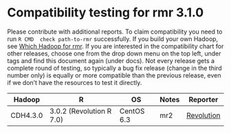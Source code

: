 # Compatibility testing for rmr 3.1.0
Please contribute with additional reports. To claim compatibility you need to run `R CMD  check path-to-rmr` successfully.
If you build your own Hadoop, see [Which Hadoop for rmr](https://github.com/RevolutionAnalytics/RHadoop/wiki/Which-Hadoop-for-rmr).
If you are interested in the compatibility chart for other releases, choose one from the drop down menu on the top left, under tags and find this document again (under docs). Not every release gets a complete round of testing, so typically a bug fix release (change in the third number only) is equally or more compatible than the previous release, even if we don't have the resources to test it directly. 

<table>
<thead>
<tr><th>Hadoop</th><th>R</th><th>OS</th><th>Notes</th><th>Reporter</th></tr>
</thead>
<tbody>
<tr><td>CDH4.3.0</td><td>3.0.2 (Revolution R 7.0)</td><td>CentOS 6.3</td><td>mr2</td><td><a href=mailto:rhadoop@revolutionanalytics.com>Revolution</a></td></tr>
<!--<tr><td>HDP 2.0</td><td>R 3.0.2</td><td>CentOS 6.4</td><td></td><td><a href=mailto:rhadoop@revolutionanalytics.com>Revolution</a></td></tr>
<tr><td>HDP 1.3 GA</td><td>R 3.0.2</td><td>Windows 7</td><td></td><td><a href=mailto:rhadoop@revolutionanalytics.com>Revolution</a></td></tr>
-->
</tbody>
</table>
